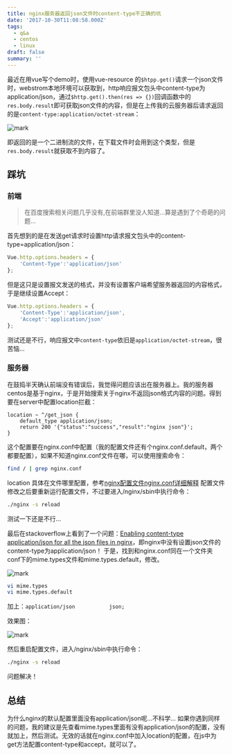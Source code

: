 ```yaml
---
title: nginx服务器返回json文件时content-type不正确的坑
date: '2017-10-30T11:08:58.000Z'
tags:
  - q&a
  - centos
  - linux
draft: false
summary: ''
---
```


最近在用vue写个demo时，使用vue-resource 的`$htpp.get()`请求一个json文件时，webstrom本地环境可以获取到，http响应报文包头中content-type为application/json，通过`$http.get().then(res => {})`回调函数中的`res.body.result`即可获取json文件的内容，但是在上传我的云服务器后请求返回的是`content-type:application/octet-stream`：

![mark](http://static.simmzl.cn/blog/171030/egaFgGGDb1.png)

即返回的是一个二进制流的文件，在下载文件时会用到这个类型，但是`res.body.result`就获取不到内容了。



## 踩坑

### 前端

> 在百度搜索相关问题几乎没有,在前端群里没人知道...算是遇到了个奇葩的问题...

首先想到的是在发送get请求时设置http请求报文包头中的content-type=application/json：

```javascript
Vue.http.options.headers = {
    'Content-Type':'application/json'
};
```

但是这只是设置报文发送的格式，并没有设置客户端希望服务器返回的内容格式，于是继续设置Accept：

```javascript
Vue.http.options.headers = {
    'Content-Type':'application/json',
    'Accept':'application/json'
};
```

测试还是不行，响应报文中`content-type`依旧是`application/octet-stream`，很苦恼...

### 服务器

在鼓捣半天确认前端没有错误后，我觉得问题应该出在服务器上。我的服务器centos是基于nginx，于是开始搜索关于nginx不返回json格式内容的问题。得到要在server中配置location拦截：

```vim
location ~ ^/get_json {
    default_type application/json;
    return 200 '{"status":"success","result":"nginx json"}';
}
```

这个配置要在nginx.conf中配置（我的配置文件还有个nginx.conf.default，两个都要配置），如果不知道nginx.conf文件在哪，可以使用搜索命令：

```bash
find / | grep nginx.conf
```

location 具体在文件哪里配置，参考[nginx配置文件nginx.conf详细解释](http://outofmemory.cn/code-snippet/2171/nginx-peizhiwenjian-nginx-conf-xiangxi-explain)
配置文件修改之后要重新运行配置文件，不过要进入/nginx/sbin中执行命令：

```bash
./nginx -s reload
```

测试一下还是不行...

最后在stackoverflow上看到了一个问题：[Enabling content-type application/json for all the json files in nginx](https://stackoverflow.com/questions/25021339/enabling-content-type-application-json-for-all-the-json-files-in-nginx)，即nginx中没有设置json文件的content-type为application/json！
于是，找到和nginx.conf同在一个文件夹conf下的mime.types文件和mime.types.default，修改。

![mark](http://static.simmzl.cn/blog/171030/6IKE3Gjd84.png)

```bash
vi mime.types
vi mime.types.default
```

加上：`application/json           json;`

效果图：

![mark](http://static.simmzl.cn/blog/171030/86KhHhD75E.png)

然后重启配置文件，进入/nginx/sbin中执行命令：

```bash
./nginx -s reload
```

问题解决！

## 总结

为什么nginx的默认配置里面没有application/json呢...不科学...
如果你遇到同样的问题，我的建议是先查看mime.types里面有没有application/json的配置，没有就加上，然后测试。无效的话就在nginx.conf中加入location的配置，在js中为get方法配置content-type和accept，就可以了。
